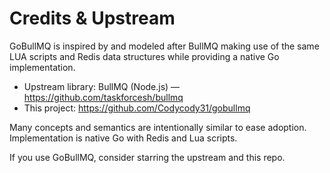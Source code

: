 # Credits & Upstream

GoBullMQ is inspired by and modeled after BullMQ making use of the same LUA scripts and Redis data structures while providing a native Go implementation.

- Upstream library: BullMQ (Node.js) — https://github.com/taskforcesh/bullmq
- This project: https://github.com/Codycody31/gobullmq

Many concepts and semantics are intentionally similar to ease adoption. Implementation is native Go with Redis and Lua scripts.

If you use GoBullMQ, consider starring the upstream and this repo.
